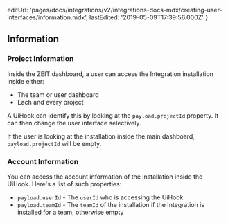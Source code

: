   editUrl:
    'pages/docs/integrations/v2/integrations-docs-mdx/creating-user-interfaces/information.mdx',
  lastEdited: '2019-05-09T17:39:56.000Z'
}

## Information

### Project Information

Inside the ZEIT dashboard, a user can access the Integration installation inside either:

- The team or user dashboard
- Each and every project

A UiHook can identify this by looking at the `payload.projectId` property. It can then change the user interface selectively.

If the user is looking at the installation inside the main dashboard, `payload.projectId` will be empty.

### Account Information

You can access the account information of the installation inside the UiHook. Here's a list of such properties:

- `payload.userId` - The `userId` who is accessing the UiHook
- `payload.teamId` - The `teamId` of the installation if the Integration is installed for a team, otherwise empty

